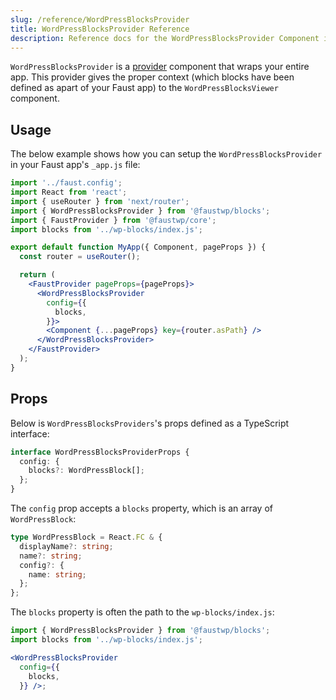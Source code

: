 ```yaml
---
slug: /reference/WordPressBlocksProvider
title: WordPressBlocksProvider Reference
description: Reference docs for the WordPressBlocksProvider Component in Faust.
---
```


`WordPressBlocksProvider` is a [provider](https://www.patterns.dev/posts/provider-pattern/) component that wraps your entire app. This provider gives the proper context (which blocks have been defined as apart of your Faust app) to the `WordPressBlocksViewer` component.

## Usage

The below example shows how you can setup the `WordPressBlocksProvider` in your Faust app's `_app.js` file:

```jsx {4,13-16,18} title="pages/_app.js"
import '../faust.config';
import React from 'react';
import { useRouter } from 'next/router';
import { WordPressBlocksProvider } from '@faustwp/blocks';
import { FaustProvider } from '@faustwp/core';
import blocks from '../wp-blocks/index.js';

export default function MyApp({ Component, pageProps }) {
  const router = useRouter();

  return (
    <FaustProvider pageProps={pageProps}>
      <WordPressBlocksProvider
        config={{
          blocks,
        }}>
        <Component {...pageProps} key={router.asPath} />
      </WordPressBlocksProvider>
    </FaustProvider>
  );
}
```

## Props

Below is `WordPressBlocksProviders`'s props defined as a TypeScript interface:

```ts
interface WordPressBlocksProviderProps {
  config: {
    blocks?: WordPressBlock[];
  };
}
```

The `config` prop accepts a `blocks` property, which is an array of `WordPressBlock`:

```ts
type WordPressBlock = React.FC & {
  displayName?: string;
  name?: string;
  config?: {
    name: string;
  };
};
```

The `blocks` property is often the path to the `wp-blocks/index.js`:

```jsx
import { WordPressBlocksProvider } from '@faustwp/blocks';
import blocks from '../wp-blocks/index.js';

<WordPressBlocksProvider
  config={{
    blocks,
  }} />;
```
